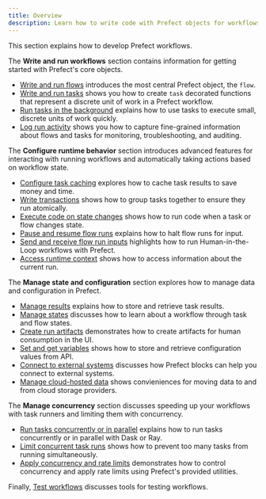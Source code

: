 ```yaml
---
title: Overview
description: Learn how to write code with Prefect objects for workflows you can trust.
---
```


This section explains how to develop Prefect workflows. 

The **Write and run workflows** section contains information for getting started with Prefect's core objects.

- [Write and run flows](/write-flows/) introduces the most central Prefect object, the `flow`. 
- [Write and run tasks](/write-tasks/) shows you how to create `task` decorated functions that represent a discrete unit of work in a Prefect workflow.
- [Run tasks in the background](/develop/task-runners/) explains how to use tasks to execute small, discrete units of work quickly.
- [Log run activity](/develop/logging/) shows you how to capture fine-grained information about flows and tasks for monitoring, troubleshooting, and auditing.

The **Configure runtime behavior** section introduces advanced features for interacting with running workflows and automatically taking actions based on workflow state.

- [Configure task caching](/develop/task-caching/) explores how to cache task results to save money and time.
- [Write transactions](/develop/transactions/) shows how to group tasks together to ensure they run atomically.
- [Execute code on state changes](/develop/state-hooks/) shows how to run code when a task or flow changes state.
- [Pause and resume flow runs](/develop/pause-resume/) explains how to halt flow runs for input.
- [Send and receive flow run inputs](/develop/inputs/) highlights how to run Human-in-the-Loop workflows with Prefect.
- [Access runtime context](/develop/runtime-context/) shows how to access information about the current run.

The **Manage state and configuration** section explores how to manage data and configuration in Prefect.

- [Manage results](/develop/results/) explains how to store and retrieve task results.
- [Manage states](/develop/manage-states/) discusses how to learn about a workflow through task and flow states.
- [Create run artifacts](/develop/artifacts/) demonstrates how to create artifacts for human consumption in the UI.
- [Set and get variables](/develop/variables/) shows how to store and retrieve configuration values from API.
- [Connect to external systems](/develop/blocks/) discusses how Prefect blocks can help you connect to external systems.
- [Manage cloud-hosted data](/develop/interact-with-data/) shows convieniences for moving data to and from cloud storage providers.


The **Manage concurrency** section discusses speeding up your workflows with task runners and limiting them with concurrency.

- [Run tasks concurrently or in parallel](/develop/task-runners/) explains how to run tasks concurrently or in parallel with Dask or Ray.
- [Limit concurrent task runs](/develop/task-run-limits/) shows how to prevent too many tasks from running simultaneously.
- [Apply concurrency and rate limits](/develop/global-concurrency-limits/) demonstrates how to control concurrency and apply rate limits using Prefect's provided utilities.

Finally, [Test workflows](/develop/test-workflows/) discusses tools for testing workflows.